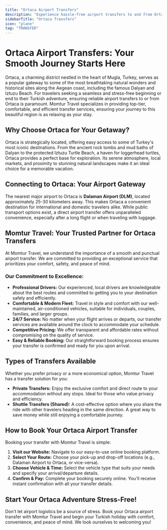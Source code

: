 ```yaml
---
title: "Ortaca Airport Transfers"
description: "Experience hassle-free airport transfers to and from Ortaca with Momtur Travel. Your comfortable and reliable journey starts here, connecting you to Dalyan, Iztuzu Beach, and the stunning Aegean coast."
sidebarTitle: "Ortaca Transfers"
icon: "plane"
tag: "TRANSFER"
---
```


# Ortaca Airport Transfers: Your Smooth Journey Starts Here

Ortaca, a charming district nestled in the heart of Mugla, Turkey, serves as a popular gateway to some of the most breathtaking natural wonders and historical sites along the Aegean coast, including the famous Dalyan and Iztuzu Beach. For travelers seeking a seamless and stress-free beginning or end to their Turkish adventure, ensuring reliable airport transfers to or from Ortaca is paramount. Momtur Travel specializes in providing top-tier, comfortable, and efficient transfer services, ensuring your journey to this beautiful region is as relaxing as your stay.

## Why Choose Ortaca for Your Getaway?

Ortaca is strategically located, offering easy access to some of Turkey's most iconic destinations. From the ancient rock tombs and mud baths of Dalyan to the protected Iztuzu Turtle Beach, a haven for loggerhead turtles, Ortaca provides a perfect base for exploration. Its serene atmosphere, local markets, and proximity to stunning natural landscapes make it an ideal choice for a memorable vacation.

## Connecting to Ortaca: Your Airport Gateway

The nearest major airport to Ortaca is **Dalaman Airport (DLM)**, located approximately 25-30 kilometers away. This makes Ortaca a convenient destination for international and domestic travelers alike. While public transport options exist, a direct airport transfer offers unparalleled convenience, especially after a long flight or when traveling with luggage.

## Momtur Travel: Your Trusted Partner for Ortaca Transfers

At Momtur Travel, we understand the importance of a smooth and punctual airport transfer. We are committed to providing an exceptional service that prioritizes your comfort, safety, and peace of mind.

### Our Commitment to Excellence:

*   **Professional Drivers:** Our experienced, local drivers are knowledgeable about the best routes and committed to getting you to your destination safely and efficiently.
*   **Comfortable & Modern Fleet:** Travel in style and comfort with our well-maintained, air-conditioned vehicles, suitable for individuals, couples, families, and larger groups.
*   **24/7 Service:** No matter when your flight arrives or departs, our transfer services are available around the clock to accommodate your schedule.
*   **Competitive Pricing:** We offer transparent and affordable rates without compromising on the quality of service.
*   **Easy & Reliable Booking:** Our straightforward booking process ensures your transfer is confirmed and ready for you upon arrival.

## Types of Transfers Available

Whether you prefer privacy or a more economical option, Momtur Travel has a transfer solution for you:

*   **Private Transfers:** Enjoy the exclusive comfort and direct route to your accommodation without any stops. Ideal for those who value privacy and efficiency.
*   **Shuttle Transfers (Shared):** A cost-effective option where you share the ride with other travelers heading in the same direction. A great way to save money while still enjoying a comfortable journey.

## How to Book Your Ortaca Airport Transfer

Booking your transfer with Momtur Travel is simple:

1.  **Visit our Website:** Navigate to our easy-to-use online booking platform.
2.  **Select Your Route:** Choose your pick-up and drop-off locations (e.g., Dalaman Airport to Ortaca, or vice-versa).
3.  **Choose Vehicle & Time:** Select the vehicle type that suits your needs and specify your arrival/departure details.
4.  **Confirm & Pay:** Complete your booking securely online. You'll receive instant confirmation with all your transfer details.

## Start Your Ortaca Adventure Stress-Free!

Don't let airport logistics be a source of stress. Book your Ortaca airport transfer with Momtur Travel and begin your Turkish holiday with comfort, convenience, and peace of mind. We look ourselves to welcoming you!
